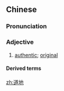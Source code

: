 ==Chinese==
{{zh-forms}}

===Pronunciation===
{{zh-pron
|m=dàodì
|c=dou6 dei6
|cat=a
}}

===Adjective===
{{zh-adj}}

# {{lb|zh|obsolete|or|regional}} [[authentic]]; [[original]]

====Derived terms====
{{zh-der|道道地地}}

[[zh:道地]]